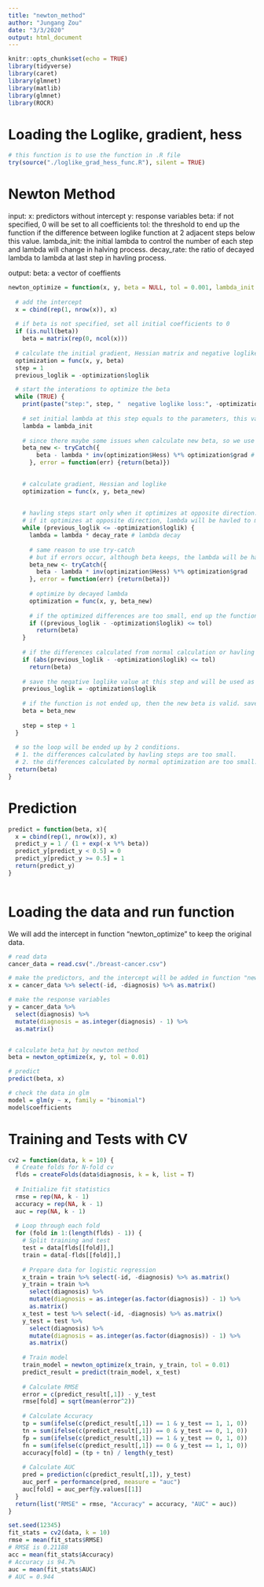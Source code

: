 ```yaml
---
title: "newton_method"
author: "Jungang Zou"
date: "3/3/2020"
output: html_document
---
```


```r
knitr::opts_chunk$set(echo = TRUE)
library(tidyverse)
library(caret)
library(glmnet)
library(matlib)
library(glmnet)
library(ROCR)
```

# Loading the Loglike, gradient, hess
```r
# this function is to use the function in .R file
try(source("./loglike_grad_hess_func.R"), silent = TRUE)
```



# Newton Method

input:
x: predictors without intercept
y: response variables
beta: if not specified, 0 will be set to all coefficients
tol: the threshold to end up the function if the difference between loglike function at 2 adjacent steps below this value.
lambda_init: the initial lambda to control the number of each step and lambda will change in halving process.
decay_rate: the ratio of decayed lambda to lambda at last step in havling process.

output:
beta: a vector of coeffients

```r
newton_optimize = function(x, y, beta = NULL, tol = 0.001, lambda_init = 1, decay_rate = 0.5){
  
  # add the intercept
  x = cbind(rep(1, nrow(x)), x)
  
  # if beta is not specified, set all initial coefficients to 0
  if (is.null(beta))
    beta = matrix(rep(0, ncol(x)))
  
  # calculate the initial gradient, Hessian matrix and negative loglike funtion
  optimization = func(x, y, beta)
  step = 1
  previous_loglik = -optimization$loglik

  # start the interations to optimize the beta
  while (TRUE) {
    print(paste("step:", step, "  negative loglike loss:", -optimization$loglik))
   
    # set initial lambda at this step equals to the parameters, this variable will change in havling step
    lambda = lambda_init
    
    # since there maybe some issues when calculate new beta, so we use try-catch sentence. If some errors ocurr, the beta will be kept as the beta at last step.
    beta_new <- tryCatch({
        beta - lambda * inv(optimization$Hess) %*% optimization$grad # calculate new beta, if no errors, the result will be given to variable "beta_new" 
      }, error = function(err) {return(beta)})

    
    # calculate gradient, Hessian and loglike   
    optimization = func(x, y, beta_new)
   
    
    # havling steps start only when it optimizes at opposite direction.
    # if it optimizes at opposite direction, lambda will be havled to make the step smaller. 
    while (previous_loglik <= -optimization$loglik) {
      lambda = lambda * decay_rate # lambda decay
      
      # same reason to use try-catch
      # but if errors occur, although beta keeps, the lambda will be havled at next step, makes the result different.
      beta_new <- tryCatch({
        beta - lambda * inv(optimization$Hess) %*% optimization$grad
      }, error = function(err) {return(beta)})
      
      # optimize by decayed lambda
      optimization = func(x, y, beta_new)
      
      # if the optimized differences are too small, end up the function and return beta. 
      if ((previous_loglik - -optimization$loglik) <= tol)
        return(beta)
    }
    
    # if the differences calculated from normal calculation or havling steps are too small, end up the function and return beta. 
    if (abs(previous_loglik - -optimization$loglik) <= tol)
      return(beta)
    
    # save the negative loglike value at this step and will be used as previous loglike value at next step.
    previous_loglik = -optimization$loglik
    
    # if the function is not ended up, then the new beta is valid. save it.
    beta = beta_new 
    
    step = step + 1
  }
  
  # so the loop will be ended up by 2 conditions.
  # 1. the differences calculated by havling steps are too small.
  # 2. the differences calculated by normal optimization are too small.
  return(beta)
}


```

# Prediction

```r
predict = function(beta, x){
  x = cbind(rep(1, nrow(x)), x)
  predict_y = 1 / (1 + exp(-x %*% beta))
  predict_y[predict_y < 0.5] = 0 
  predict_y[predict_y >= 0.5] = 1
  return(predict_y)
}
  

```

# Loading the data and run function

We will add the intercept in function "newton_optimize" to keep the original data.

```r
# read data
cancer_data = read.csv("./breast-cancer.csv")

# make the predictors, and the intercept will be added in function "newton_optimize" instead of here.
x = cancer_data %>% select(-id, -diagnosis) %>% as.matrix()

# make the response variables
y = cancer_data %>% 
  select(diagnosis) %>% 
  mutate(diagnosis = as.integer(diagnosis) - 1) %>% 
  as.matrix()


# calculate beta_hat by newton method 
beta = newton_optimize(x, y, tol = 0.01)

# predict
predict(beta, x)

# check the data in glm
model = glm(y ~ x, family = "binomial")
model$coefficients
```

# Training and Tests with CV

```r
cv2 = function(data, k = 10) {
  # Create folds for N-fold cv
  flds = createFolds(data$diagnosis, k = k, list = T)
  
  # Initialize fit statistics
  rmse = rep(NA, k - 1)
  accuracy = rep(NA, k - 1)
  auc = rep(NA, k - 1)
  
  # Loop through each fold
  for (fold in 1:(length(flds) - 1)) {
    # Split training and test
    test = data[flds[[fold]],]
    train = data[-flds[[fold]],]
    
    # Prepare data for logistic regression
    x_train = train %>% select(-id, -diagnosis) %>% as.matrix()
    y_train = train %>% 
      select(diagnosis) %>% 
      mutate(diagnosis = as.integer(as.factor(diagnosis)) - 1) %>% 
      as.matrix()
    x_test = test %>% select(-id, -diagnosis) %>% as.matrix()
    y_test = test %>% 
      select(diagnosis) %>% 
      mutate(diagnosis = as.integer(as.factor(diagnosis)) - 1) %>% 
      as.matrix()
    
    # Train model
    train_model = newton_optimize(x_train, y_train, tol = 0.01)
    predict_result = predict(train_model, x_test)
    
    # Calculate RMSE 
    error = c(predict_result[,1]) - y_test
    rmse[fold] = sqrt(mean(error^2))
    
    # Calculate Accuracy 
    tp = sum(ifelse(c(predict_result[,1]) == 1 & y_test == 1, 1, 0))
    tn = sum(ifelse(c(predict_result[,1]) == 0 & y_test == 0, 1, 0))
    fp = sum(ifelse(c(predict_result[,1]) == 1 & y_test == 0, 1, 0))
    fn = sum(ifelse(c(predict_result[,1]) == 0 & y_test == 1, 1, 0))
    accuracy[fold] = (tp + tn) / length(y_test)
    
    # Calculate AUC
    pred = prediction(c(predict_result[,1]), y_test)
    auc_perf = performance(pred, measure = "auc")
    auc[fold] = auc_perf@y.values[[1]]
  }
  return(list("RMSE" = rmse, "Accuracy" = accuracy, "AUC" = auc))
}

set.seed(12345)
fit_stats = cv2(data, k = 10)
rmse = mean(fit_stats$RMSE)
# RMSE is 0.21188
acc = mean(fit_stats$Accuracy)
# Accuracy is 94.7%
auc = mean(fit_stats$AUC)
# AUC = 0.944
```

